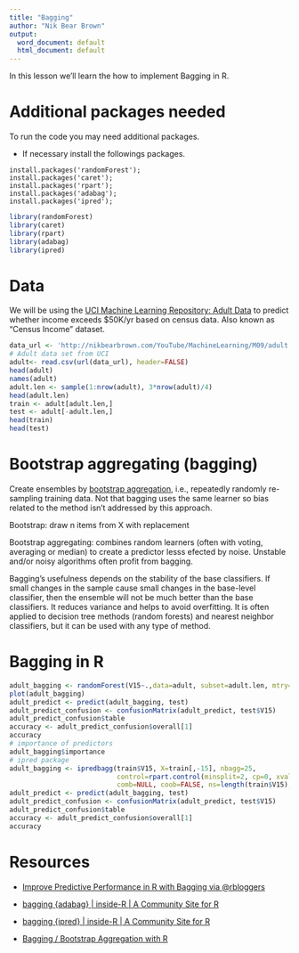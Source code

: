 ```yaml
---
title: "Bagging"
author: "Nik Bear Brown"
output:
  word_document: default
  html_document: default
---
```


In this lesson we'll learn the how to implement Bagging in R.


# Additional packages needed
 
To run the code you may need additional packages.

* If necessary install the followings packages.

`install.packages('randomForest');`    
`install.packages('caret');`    
`install.packages('rpart');`    
`install.packages('adabag');`     
`install.packages('ipred');`     

```r
library(randomForest)
library(caret)
library(rpart)
library(adabag) 
library(ipred)
```


# Data

We will be using the [UCI Machine Learning Repository: Adult Data](https://archive.ics.uci.edu/ml/datasets/Adult) to predict whether income exceeds $50K/yr based on census data. Also known as "Census Income" dataset.

```r
data_url <- 'http://nikbearbrown.com/YouTube/MachineLearning/M09/adult.data.txt'
# Adult data set from UCI 
adult<- read.csv(url(data_url), header=FALSE)
head(adult)
names(adult)
adult.len <- sample(1:nrow(adult), 3*nrow(adult)/4)
head(adult.len)
train <- adult[adult.len,]
test <- adult[-adult.len,]
head(train)
head(test)
```

#  Bootstrap aggregating (bagging)

Create ensembles by [bootstrap aggregation](https://en.wikipedia.org/wiki/Bootstrap_aggregating), i.e., repeatedly randomly re-sampling training data. Not that bagging uses the same learner so bias related to the method isn't addressed by this approach. 

Bootstrap: draw n items from X with replacement

Bootstrap aggregating: combines random learners (often with voting, averaging or median) to create a predictor lesss efected by noise. Unstable and/or noisy algorithms often profit from bagging.

Bagging's usefulness depends on the stability of the base classifiers.  If small changes in the sample cause small changes in the base-level classifier, then the ensemble will not be much better than the base classifiers. It reduces variance and helps to avoid overfitting. It is often applied to decision tree methods (random forests) and nearest neighbor classifiers, but it can be used with any type of method.  

# Bagging in R

```r
adult_bagging <- randomForest(V15~.,data=adult, subset=adult.len, mtry=14, importance=TRUE)
plot(adult_bagging)
adult_predict <- predict(adult_bagging, test)
adult_predict_confusion <- confusionMatrix(adult_predict, test$V15)
adult_predict_confusion$table
accuracy <- adult_predict_confusion$overall[1]
accuracy
# importance of predictors
adult_bagging$importance
# ipred package
adult_bagging <- ipredbagg(train$V15, X=train[,-15], nbagg=25, 
                           control=rpart.control(minsplit=2, cp=0, xval=0), 
                           comb=NULL, coob=FALSE, ns=length(train$V15), keepX = TRUE)
adult_predict <- predict(adult_bagging, test)
adult_predict_confusion <- confusionMatrix(adult_predict, test$V15)
adult_predict_confusion$table
accuracy <- adult_predict_confusion$overall[1]
accuracy
```



# Resources   

* [Improve Predictive Performance in R with Bagging via @rbloggers](http://www.r-bloggers.com/improve-predictive-performance-in-r-with-bagging/)    

* [bagging {adabag} | inside-R | A Community Site for R](http://www.inside-r.org/packages/cran/adabag/docs/bagging)    

* [bagging {ipred} | inside-R | A Community Site for R](http://www.inside-r.org/packages/cran/ipred/docs/bagging)    

* [Bagging / Bootstrap Aggregation with R](http://amunategui.github.io/bagging-in-R/)    


```












```